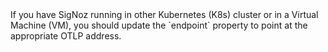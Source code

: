 

<Admonition type="info">
If you have SigNoz running in other Kubernetes (K8s) cluster or in a Virtual Machine (VM), you should update the `endpoint` property to point at the appropriate OTLP address.
</Admonition>